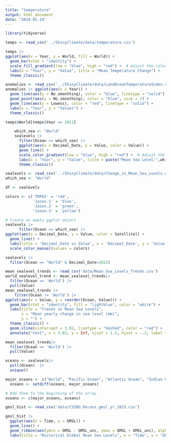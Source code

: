 ```yaml
---
title: "temperature"
output: html_document
date: "2024-01-19"
---
```


```r
library(tidyverse)
```

```r
temps <- read_csv('../ShinyClimate/data/temperature.csv')
```

```r
temps |>
ggplot(aes(x = Year, y = World, fill = World)) +
  geom_bar(stat = "identity") +
  scale_fill_gradient(low = "blue", high = "red") +  # Adjust the color scale
  labs(x = "Year", y = "Value", title = "Mean Temperature Change") +
  theme_classic()
```

```r
anomalies <- read_csv('../ShinyClimate/data/LandOceanTemperatureIndex.csv')
anomalies |> ggplot(aes(x = Year)) +
  geom_line(aes(y = No_smoothing), color = "blue", linetype = "solid") +
  geom_point(aes(y = No_smoothing), color = "blue", size = 2) +
  geom_line(aes(y = Lowess), color = "red", linetype = "solid") +
  labs(x = "Year", y = "Values") +
  theme_classic()
```


```r
temps$World[temps$Year == 2021]
```

```r
    which_sea <- "World"
    sealevels |> 
      filter(Ocean == which_sea) |>
      ggplot(aes(x = Decimal_Date, y = Value, color = Value)) +
      geom_line() +
      scale_color_gradient(low = "blue", high = "red") +  # Adjust the color scale
      labs(x = "Year", y = "Value", title = paste("Mean Sea Level:",which_sea)) +
      theme_classic()
```

```r
sealevels <- read_csv('../ShinyClimate/data/Change_in_Mean_Sea_Levels.csv')
which_sea <- "World"

df <- sealevels

colors <- c('TOPEX' = 'red',
            'Jason.1' = 'blue',
            'Jason.2' = 'green',
            'Jason.3' = 'yellow')

# Create an empty ggplot object
sealevels |> 
      filter(Ocean == which_sea) |>
ggplot(aes(x = Decimal_Date, y = Value, color = Satellite)) +
  geom_line() +
  labs(title = 'Decimal_Date vs Value', x = 'Decimal_Date', y = 'Value') +
  scale_color_manual(values = colors)

```
```r
sealevels |>
  filter(Ocean == "World" & Decimal_Date>2022)
```

```r
mean_sealevel_trends <- read_csv('data/Mean_Sea_Levels_Trends.csv')
world_sealevel_trend <- mean_sealevel_trends|>
  filter(Ocean == 'World') |>
  pull(Value)
mean_sealevel_trends |>
    filter(Ocean != 'World') |>
ggplot(aes(x = Value, y = reorder(Ocean, Value))) +
  geom_bar(stat = "identity", fill = "lightblue", color = "white") +
  labs(title = "Trends in Mean Sea Levels",
       x = "Mean yearly change in sea level (mm)",
       y = "") +
  theme_classic() +
  geom_vline(xintercept = 3.02, linetype = "dashed", color = "red") +
  annotate("text", x = 3.02, y = Inf, vjust = 1.5, hjust = -.2, label = "World", color = "red", hjust = 0)
```
```r
mean_sealevel_trends|>
  filter(Ocean == 'World') |>
  pull(Value)
```



```r
oceans <- sealevels|>
  pull(Ocean)  |>
  unique()

major_oceans <- c("World", "Pacific Ocean", "Atlantic Ocean", "Indian Ocean")
  oceans <- setdiff(oceans, major_oceans)

# Add them to the beginning of the array
oceans <- c(major_oceans, oceans)
```

```r
gmsl_hist <- read_csv('data/CSIRO_Recons_gmsl_yr_2015.csv')

gmsl_hist |>
  ggplot(aes(x = Time, y = GMSL)) +
  geom_line() +
  geom_ribbon(aes(ymin = GMSL - GMSL_unc, ymax = GMSL + GMSL_unc), alpha = 0.3) +
  labs(title = "Historical Global Mean Sea Levels", x = "Time", y = "GMSL (mm)")
```

